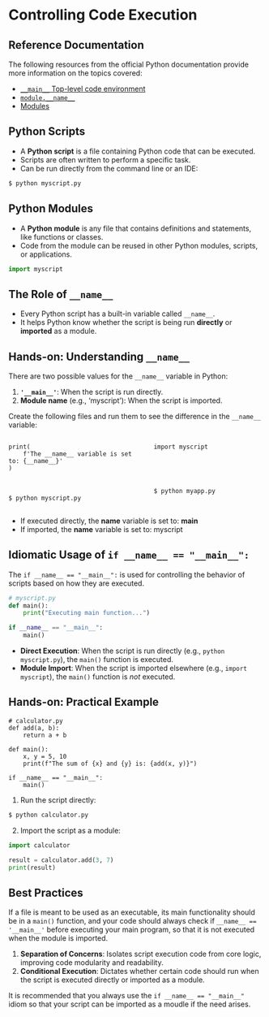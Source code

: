 # Controlling Code Execution {.smaller-60}

## Reference Documentation

The following resources from the official Python documentation provide more information on the topics covered:

- [`__main__` Top-level code environment](https://docs.python.org/3/library/__main__.html)
- [`module.__name__`](https://docs.python.org/3/reference/datamodel.html#module.__name__)
- [Modules](https://docs.python.org/3/tutorial/modules.html)

## Python Scripts

- A **Python script** is a file containing Python code that can be executed.
- Scripts are often written to perform a specific task.
- Can be run directly from the command line or an IDE:

```bash
$ python myscript.py
```

## Python Modules

- A **Python module** is any file that contains definitions and statements, like functions or classes.
- Code from the module can be reused in other Python modules, scripts, or applications.

```python
import myscript
```

## The Role of `__name__`

- Every Python script has a built-in variable called `__name__`.
- It helps Python know whether the script is being run **directly** or **imported** as a module.
  

## Hands-on: Understanding `__name__` {.exercise}

::: {.smaller-95}
There are two possible values for the `__name__` variable in Python:

   1. **`'__main__'`**: When the script is run directly. 
   2. **Module name** (e.g., 'myscript'): When the script is imported.

Create the following files and run them to see the difference in the `__name__` variable:

::: {.columns .smaller-75}

::: {.column width="55%"}
```.python
print(
    f'The __name__ variable is set to: {__name__}'
)

```

<br />

```.bash
$ python myscript.py
```
:::


::: {.column width="45%"}
```.python
import myscript



```

<br />

```.bash
$ python myapp.py
```
:::

:::

:::

::: {.notes}

- If executed directly, the __name__ variable is set to: __main__
- If imported, the __name__ variable is set to: myscript

:::


## Idiomatic Usage of `if __name__ == "__main__":` {.hide}

::: {.smaller-90}

The `if __name__ == "__main__":` is used for controlling the behavior of scripts based on how they are executed.

```python
# myscript.py
def main():
    print("Executing main function...")

if __name__ == "__main__":
    main()
```

- **Direct Execution**: When the script is run directly (e.g., `python myscript.py`), the `main()` function is executed.
- **Module Import**: When the script is imported elsewhere (e.g., `import myscript`), the `main()` function is *not* executed.


:::

::: {.notes}

:::

## Hands-on: Practical Example {.exercise}


```.python
# calculator.py
def add(a, b):
    return a + b

def main():
    x, y = 5, 10
    print(f"The sum of {x} and {y} is: {add(x, y)}")

if __name__ == "__main__":
    main()
```

1. Run the script directly:

```bash
$ python calculator.py
```

2. Import the script as a module:

```python
import calculator

result = calculator.add(3, 7)
print(result)
```

## Best Practices

If a file is meant to be used as an executable, its main functionality should be in a `main()` function, and your code should always check if `__name__ == '__main__'` before executing your main program, so that it is not executed when the module is imported.

1. **Separation of Concerns**: Isolates script execution code from core logic, improving code modularity and readability.
2. **Conditional Execution**: Dictates whether certain code should run when the script is executed directly or imported as a module.


::: {.notes}
It is recommended that you always use the `if __name__ == "__main__"` idiom so that your script can be imported as a moudle if the need arises.
:::